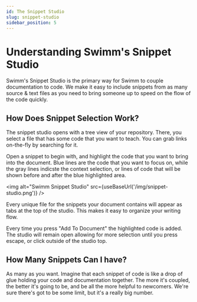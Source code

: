 ```yaml
---
id: The Snippet Studio
slug: snippet-studio
sidebar_position: 5
---
```


# Understanding Swimm's Snippet Studio

Swimm's Snippet Studio is the primary way for Swimm to couple documentation to 
code. We make it easy to include snippets from as many source & text files 
as you need to bring someone up to speed on the flow of the code quickly. 

## How Does Snippet Selection Work?

The snippet studio opens with a tree view of your repository. There, you select 
a file that has some code that you want to teach. You can grab links on-the-fly
by searching for it.

Open a snippet to begin with, and highlight the code that you want to bring into the 
document. Blue lines are the code that you want to focus on, while the gray lines
indicste the context selection, or lines of code that will be shown before and
after the blue highlighted area. 

<img alt="Swimm Snippet Studio" src={useBaseUrl('/img/snippet-studio.png')} />

Every unique file for the snippets your document contains will appear as tabs
at the top of the studio. This makes it easy to organize your writing flow. 

Every time you press "Add To Document" the highlighted code is added. The studio
will remain open allowing for more selection until you press escape, or click 
outside of the studio top. 

## How Many Snippets Can I have?

As many as you want. Imagine that each snippet of code is like a drop of glue
holding your code and documentation together. The more it's coupled, the better
it's going to be, and be all the more helpful to newcomers. We're sure there's
got to be some limit, but it's a really big number. 

